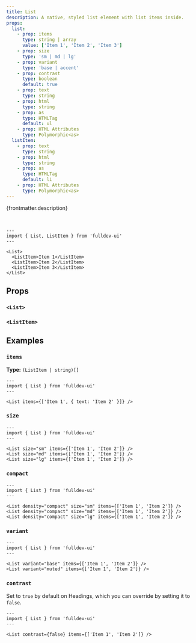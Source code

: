 ```yaml
---
title: List
description: A native, styled list element with list items inside.
props:
  list:
    - prop: items
      type: string | array
      value: ['Item 1', 'Item 2', 'Item 3']
    - prop: size
      type: 'sm | md | lg'
    - prop: variant
      type: 'base | accent'
    - prop: contrast
      type: boolean
      default: true
    - prop: text
      type: string
    - prop: html
      type: string
    - prop: as
      type: HTMLTag
      default: ul
    - prop: HTML Attributes
      type: Polymorphic<as>
  listItem:
    - prop: text
      type: string
    - prop: html
      type: string
    - prop: as
      type: HTMLTag
      default: li
    - prop: HTML Attributes
      type: Polymorphic<as>
---
```



{frontmatter.description}

<br />

```astro live
---
import { List, ListItem } from 'fulldev-ui'
---

<List>
  <ListItem>Item 1</ListItem>
  <ListItem>Item 2</ListItem>
  <ListItem>Item 3</ListItem>
</List>
```

## Props

### `<List>`

<PropsTable props={frontmatter.props.list} />

### `<ListItem>`

<PropsTable props={frontmatter.props.listItem} />

## Examples

### `items`

**Type:** `(ListItem | string)[]`

```astro live
---
import { List } from 'fulldev-ui'
---

<List items={['Item 1', { text: 'Item 2' }]} />
```

### `size`

<SizeProp />

```astro live
---
import { List } from 'fulldev-ui'
---

<List size="sm" items={['Item 1', 'Item 2']} />
<List size="md" items={['Item 1', 'Item 2']} />
<List size="lg" items={['Item 1', 'Item 2']} />
```

### `compact`

<CompactProp />

```astro live
---
import { List } from 'fulldev-ui'
---

<List density="compact" size="sm" items={['Item 1', 'Item 2']} />
<List density="compact" size="md" items={['Item 1', 'Item 2']} />
<List density="compact" size="lg" items={['Item 1', 'Item 2']} />
```

### `variant`

<VariantProp />

```astro live
---
import { List } from 'fulldev-ui'
---

<List variant="base" items={['Item 1', 'Item 2']} />
<List variant="muted" items={['Item 1', 'Item 2']} />
```

### `contrast`

Set to `true` by default on Headings, which you can override by setting it to `false`.

```astro live
---
import { List } from 'fulldev-ui'
---

<List contrast={false} items={['Item 1', 'Item 2']} />
```
